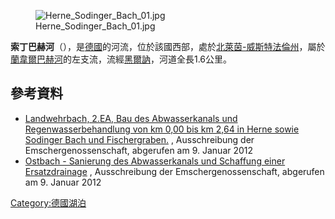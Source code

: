 {{No footnotes|time=2020-08-14T04:53:40+00:00}}
{{Coord|51|33|22.6|N|7|14|56.5|E|display=title}}

[[Image:Herne_Sodinger_Bach_01.jpg|right]]

'''索丁巴赫河'''（{{lang-de|Sodinger Bach}}），是[[德國|德國]]的河流，位於該國西部，處於[[北萊茵-威斯特法倫州|北萊茵-威斯特法倫州]]，屬於[[蘭韋爾巴赫河_(埃姆舍爾河支流)|蘭韋爾巴赫河]]的左支流，流經[[黑爾訥|黑爾訥]]，河道全長1.6公里。

==參考資料==
* [http://ausschreibungen-deutschland.de/23779_Landwehrbach_2EA_Bau_des_Abwasserkanals_und_Regenwasserbehandlung_von_km_000_bis_km_264_in_2011_Essen Landwehrbach, 2.EA, Bau des Abwasserkanals und Regenwasserbehandlung von km 0,00 bis km 2,64 in Herne sowie Sodinger Bach und Fischergraben.] {{Wayback|url=http://ausschreibungen-deutschland.de/23779_Landwehrbach_2EA_Bau_des_Abwasserkanals_und_Regenwasserbehandlung_von_km_000_bis_km_264_in_2011_Essen |date=20140222065632 }}, Ausschreibung der Emschergenossenschaft, abgerufen am 9. Januar 2012
* [http://ausschreibungen-deutschland.de/25135_Ostbach_-_Sanierung_des_Abwasserkanals_und_Schaffung_einer_Ersatzdrainage_2011_Essen Ostbach - Sanierung des Abwasserkanals und Schaffung einer Ersatzdrainage] {{Wayback|url=http://ausschreibungen-deutschland.de/25135_Ostbach_-_Sanierung_des_Abwasserkanals_und_Schaffung_einer_Ersatzdrainage_2011_Essen |date=20131029200555 }}, Ausschreibung der Emschergenossenschaft, abgerufen am 9. Januar 2012

{{Germany-geo-stub}}
[[Category:德國湖泊|Category:德國湖泊]]